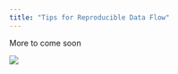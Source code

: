 ```yaml
---
title: "Tips for Reproducible Data Flow"
---
```


More to come soon

![](./images/ReproducibleFlow.png){fig-align="center"}


